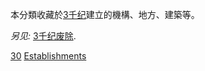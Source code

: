 本分類收藏於[[3千纪|3千纪]]建立的機構、地方、建築等。

''另见:'' [[:Category:3千纪废除|3千纪废除]].
{{Commons cat|3rd-millennium establishments}}

[[Category:依千紀劃分的建立|30]]
[[Category:3千纪|Establishments]]
